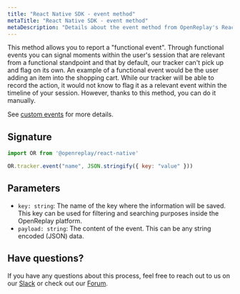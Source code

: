```yaml
---
title: "React Native SDK - event method"
metaTitle: "React Native SDK - event method"
metaDescription: "Details about the event method from OpenReplay's React Native SDK"
---
```



This method allows you to report a "functional event". Through functional events you can signal moments within the user's session that are relevant from a functional standpoint and that by default, our tracker can't pick up and flag on its own. An example of a functional event would be the user adding an item into the shopping cart. While our tracker will be able to record the action, it would not know to flag it as a relevant event within the timeline of your session. However, thanks to this method, you can do it manually.

See [custom events](/installation/custom-events#functionalevents) for more details.

## Signature

```js
import OR from '@openreplay/react-native'

OR.tracker.event("name", JSON.stringify({ key: "value" }))
```

## Parameters

- `key: string`: The name of the key where the information will be saved. This key can be used for filtering and searching purposes inside the OpenReplay platform.
- `payload: string`: The content of the event. This can be any string encoded (JSON) data.

## Have questions?
If you have any questions about this process, feel free to reach out to us on our [Slack](https://slack.openreplay.com) or check out our [Forum](https://forum.openreplay.com).
